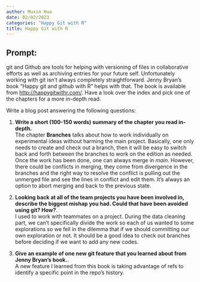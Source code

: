 ```yaml
---
author: Muxin Hua
date: 02/02/2023
categories: "Happy Git with R"
title: Happy Git with R
---
```



## Prompt:

git and Github are tools for helping with versioning of files in collaborative efforts as well as archiving entries for your future self. 
Unfortunately working with git isn't always completely straightforward. 
Jenny Bryan's book "Happy git and github with R" helps with that. The book is available from [http://happygitwithr.com/](http://happygitwithr.com/). Have a look over the index and pick one of the chapters for a more in-depth read.

Write a blog post answering the following questions: 

1. **Write a short (100-150 words) summary of the chapter you read in-depth.**        
The chapter **Branches** talks about how to work individually on experimental ideas without harming the main project. Basically, one only needs to create and check out a branch, then it will be easy to switch back and forth between the branches to work on the edition as needed. Once the work has been done, one can always merge in *main*. However, there could be conflicts in merging, they come from divergence in the branches and the right way to resolve the conflict is pulling out the unmerged file and see the lines in conflict and edit them. It’s always an option to abort merging and back to the previous state.

2. **Looking back at all of the team projects you have been involved in, describe the biggest mishap you had. Could that have been avoided using git? How?**.         
I used to work with teammates on a project. During the data cleaning part, we can't specifically divide the work so each of us wanted to some explorations so we fell in the dilemma that if we should committing our own exploration or not. It should be a good idea to check out branches before deciding if we want to add any new codes.

3. **Give an example of one new git feature that you learned about from Jenny Bryan's book.**.        
A new feature I learned from this book is taking advantage of refs to identify a specific point in the repo's history.
